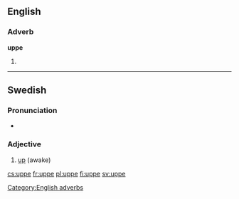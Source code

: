 ==English==

===Adverb===
'''uppe'''

# {{obsolete spelling of|up}}
[[Category:English adverbs]]
----

==Swedish==

===Pronunciation===
* {{audio|Sv-uppe.ogg|Audio}}

===Adjective===
{{head|sv|adjective}}

# [[up]] (awake)

{{tbot entry|Swedish|up|2007|November}}

[[cs:uppe]]
[[fr:uppe]]
[[pl:uppe]]
[[fi:uppe]]
[[sv:uppe]]